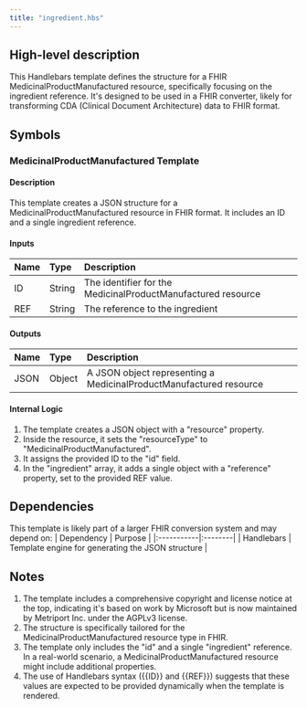 ```yaml
---
title: "ingredient.hbs"
---
```


## High-level description
This Handlebars template defines the structure for a FHIR MedicinalProductManufactured resource, specifically focusing on the ingredient reference. It's designed to be used in a FHIR converter, likely for transforming CDA (Clinical Document Architecture) data to FHIR format.

## Symbols

### MedicinalProductManufactured Template
#### Description
This template creates a JSON structure for a MedicinalProductManufactured resource in FHIR format. It includes an ID and a single ingredient reference.

#### Inputs
| Name | Type | Description |
|:-----|:-----|:------------|
| ID | String | The identifier for the MedicinalProductManufactured resource |
| REF | String | The reference to the ingredient |

#### Outputs
| Name | Type | Description |
|:-----|:-----|:------------|
| JSON | Object | A JSON object representing a MedicinalProductManufactured resource |

#### Internal Logic
1. The template creates a JSON object with a "resource" property.
2. Inside the resource, it sets the "resourceType" to "MedicinalProductManufactured".
3. It assigns the provided ID to the "id" field.
4. In the "ingredient" array, it adds a single object with a "reference" property, set to the provided REF value.

## Dependencies
This template is likely part of a larger FHIR conversion system and may depend on:
| Dependency | Purpose |
|:-----------|:--------|
| Handlebars | Template engine for generating the JSON structure |

## Notes
1. The template includes a comprehensive copyright and license notice at the top, indicating it's based on work by Microsoft but is now maintained by Metriport Inc. under the AGPLv3 license.
2. The structure is specifically tailored for the MedicinalProductManufactured resource type in FHIR.
3. The template only includes the "id" and a single "ingredient" reference. In a real-world scenario, a MedicinalProductManufactured resource might include additional properties.
4. The use of Handlebars syntax ({{ID}} and {{REF}}) suggests that these values are expected to be provided dynamically when the template is rendered.